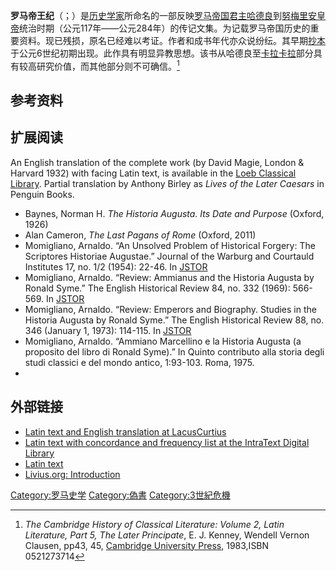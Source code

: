 {{Infobox book
<!-- |italic title = (see above) -->
| name             = 罗马帝王纪
| image            = Historia Augusta, seu Vitae Romanorum Caesarum - Upper cover (Davis643).jpg
| image_size       = 
| border           = 
| caption          = 1698年版封面
| alt              = 
| author           = 待考
| title_orig       = 罗马皇帝传
| translator       = 
| illustrator      = 
| cover_artist     = 
| country          = 
| language         = [[拉丁文|拉丁文]]
| series           = 
| subject          = 
| genre            = 
| publisher        = 
| publisher2       = 
| pub_date         = 约4世纪
| english_pub_date = 
| media_type       = 
| pages            = 
| awards           = 
| isbn             = 
| oclc             = 
| dewey            = 
| congress         = DE
| preceded_by      = 
| preceded_by_quotation_marks =
| followed_by      = 
| followed_by_quotation_marks =
| wikisource       =
}}
'''罗马帝王纪'''（{{lang-la|Historia Augusta}}；{{Lang-en|Augustan History}}）是[[历史学家|历史学家]]所命名的一部反映[[罗马帝国|罗马帝国]][[君主|君主]][[哈德良|哈德良]]到[[努梅里安|努梅里安]][[皇帝|皇帝]]统治时期（公元117年——公元284年）的传记文集。为记载罗马帝国历史的重要资料。现已残损，原名已经难以考证。作者和成书年代亦众说纷纭。其早期[[抄本|抄本]]于公元6世纪初期出现。此作具有明显异教思想。该书从哈德良至[[卡拉卡拉|卡拉卡拉]]部分具有较高研究价值，而其他部分则不可确信。<ref>''The Cambridge History of Classical Literature: Volume 2, Latin Literature, Part 5, The Later Principate'', E. J. Kenney, Wendell Vernon Clausen, pp43, 45, [[Cambridge_University_Press|Cambridge University Press]], 1983,ISBN 0521273714</ref>

==参考资料==
{{reflist}}

==扩展阅读==
An English translation of the complete work (by David Magie, London & Harvard 1932) with facing Latin text, is available in the [[Loeb_Classical_Library|Loeb Classical Library]].
Partial translation by Anthony Birley as ''Lives of the Later Caesars'' in Penguin Books.
* Baynes, Norman H. ''The Historia Augusta. Its Date and Purpose'' (Oxford, 1926)
* Alan Cameron, ''The Last Pagans of Rome'' (Oxford, 2011)
* Momigliano, Arnaldo. “An Unsolved Problem of Historical Forgery: The Scriptores Historiae Augustae.” Journal of the Warburg and Courtauld Institutes 17, no. 1/2 (1954): 22-46. In [http://www.jstor.org/stable/750131 JSTOR] {{Wayback|url=http://www.jstor.org/stable/750131 |date=20210309074706 }}
* Momigliano, Arnaldo. “Review: Ammianus and the Historia Augusta by Ronald Syme.” The English Historical Review 84, no. 332 (1969): 566-569. In [http://www.jstor.org/stable/562486 JSTOR] {{Wayback|url=http://www.jstor.org/stable/562486 |date=20210316073107 }}
* Momigliano, Arnaldo. “Review: Emperors and Biography. Studies in the Historia Augusta by Ronald Syme.” The English Historical Review 88, no. 346 (January 1, 1973): 114-115. In [http://www.jstor.org/stable/562570 JSTOR] {{Wayback|url=http://www.jstor.org/stable/562570 |date=20210426212021 }}
* Momigliano, Arnaldo. “Ammiano Marcellino e la Historia Augusta (a proposito del libro di Ronald Syme).” In Quinto contributo alla storia degli studi classici e del mondo antico, 1:93-103. Roma, 1975.
*{{cite book|last=Momigliano|first=Arnaldo|title=Secondo Contributo Alla Storia Degli Studi Classici|url=http://books.google.com/books?id=XsuW9MjyMs4C&pg=PA113|accessdate=20 August 2012|year=1984|publisher=Ed. di Storia e Letteratura|archive-date=2016-06-04|archive-url=https://web.archive.org/web/20160604024227/https://books.google.com/books?id=XsuW9MjyMs4C&pg=PA113|dead-url=no}}

==外部链接==
{{wikisourcelang|la|Historia Augusta|''Historia Augusta''}}
*[http://penelope.uchicago.edu/Thayer/E/Roman/Texts/Historia_Augusta/home.html Latin text and English translation at LacusCurtius] {{Wayback|url=http://penelope.uchicago.edu/Thayer/E/Roman/Texts/Historia_Augusta/home.html |date=20200528163755 }}
*[http://www.intratext.com/X/LAT0229.htm Latin text with concordance and frequency list at the IntraText Digital Library] {{Wayback|url=http://www.intratext.com/X/LAT0229.htm |date=20200207122543 }}
*[http://www.thelatinlibrary.com/sha.html Latin text] {{Wayback|url=http://www.thelatinlibrary.com/sha.html |date=20060329120839 }}
*[http://www.livius.org/hi-hn/ha/hist_aug.html Livius.org: Introduction] {{Wayback|url=http://www.livius.org/hi-hn/ha/hist_aug.html |date=20161116091229 }}

{{Authority control}}
[[Category:罗马史学|Category:罗马史学]]
[[Category:偽書|Category:偽書]]
[[Category:3世紀危機|Category:3世紀危機]]